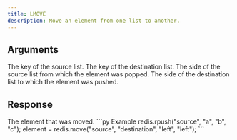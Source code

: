 ```yaml
---
title: LMOVE
description: Move an element from one list to another.
---
```


## Arguments

<ParamField body="source" type="str" required>
  The key of the source list.
</ParamField>

<ParamField body="destination" type="str" required>
  The key of the destination list.
</ParamField>

<ParamField body="from" type="left | right" required>
  The side of the source list from which the element was popped.
</ParamField>

<ParamField body="to" type="left | right" required>
  The side of the destination list to which the element was pushed.
</ParamField>

## Response
<ResponseField type="TValue" required>
  The element that was moved.
</ResponseField>

<RequestExample>
```py Example
 redis.rpush("source", "a", "b", "c"); 
 element = redis.move("source", "destination", "left", "left");  
```
</RequestExample>
